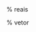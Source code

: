 
::: {.content-hidden}

\providecommand{\reais}{\ensuremath{\mathbb{R}}}           % reais
\providecommand{\vet}[1]{\ensuremath{\mathbf{#1}}}         % vetor

:::
